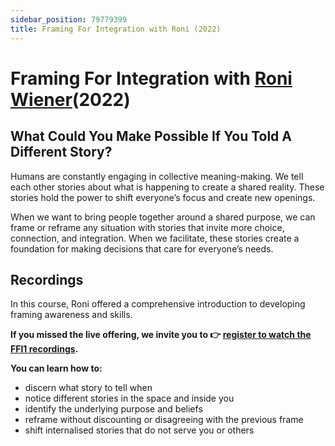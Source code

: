 ```yaml
---
sidebar_position: 79779399
title: Framing For Integration with Roni (2022)
---
```

# Framing For Integration with [Roni Wiener](/about#roni-wiener)(2022)

## What Could You Make Possible If You Told A Different Story?

Humans are constantly engaging in collective meaning-making. We tell each other stories about what is happening to create a shared reality. These stories hold the power to shift everyone’s focus and create new openings.

When we want to bring people together around a shared purpose, we can frame or reframe any situation with stories that invite more choice, connection, and integration. When we facilitate, these stories create a foundation for making decisions that care for everyone’s needs.

## Recordings

In this course, Roni offered a comprehensive introduction to developing framing awareness and skills. 

**If you missed the live offering, we invite you to :point_right: [register to watch the FFI1 recordings](https://docs.google.com/forms/d/e/1FAIpQLSeCD0klBF2SSVAjMPYSJ7nc-GmHYNuFFgZ1bIHrYbTHyjqWPg/viewform).**

 

**You can learn how to:**

- discern what story to tell when
- notice different stories in the space and inside you
- identify the underlying purpose and beliefs
- reframe without discounting or disagreeing with the previous frame
- shift internalised stories that do not serve you or others
